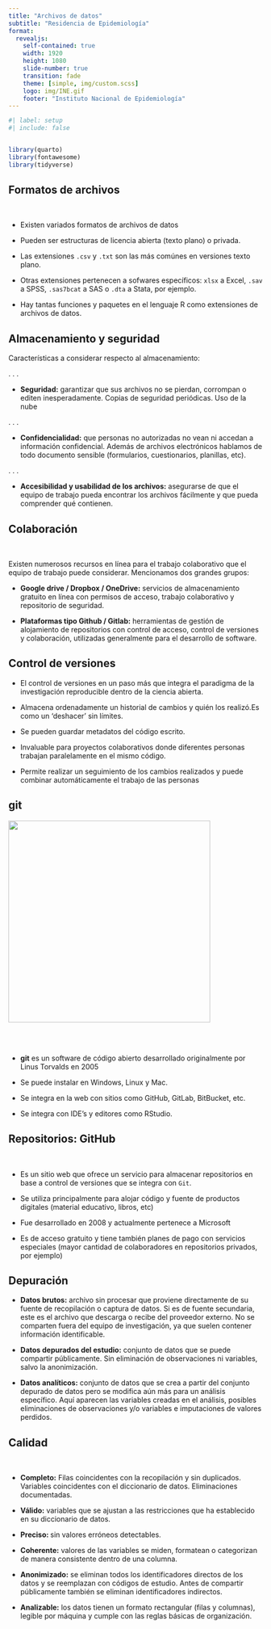 ```yaml
---
title: "Archivos de datos"
subtitle: "Residencia de Epidemiología"
format: 
  revealjs:
    self-contained: true
    width: 1920
    height: 1080
    slide-number: true
    transition: fade
    theme: [simple, img/custom.scss]
    logo: img/INE.gif
    footer: "Instituto Nacional de Epidemiología"
---
```


```r
#| label: setup
#| include: false


library(quarto)
library(fontawesome)
library(tidyverse)
```

## Formatos de archivos

<br>

- Existen variados formatos de archivos de datos

- Pueden ser estructuras de licencia abierta (texto plano) o privada.

- Las extensiones `.csv` y `.txt` son las más comúnes en versiones texto plano.

- Otras extensiones pertenecen a sofwares específicos: `xlsx` a Excel, `.sav` a SPSS, `.sas7bcat` a SAS o `.dta` a Stata, por ejemplo.

- Hay tantas funciones y paquetes en el lenguaje R como extensiones de archivos de datos.

## Almacenamiento y seguridad

Características a considerar respecto al almacenamiento: 

. . . 

- **Seguridad:** garantizar que sus archivos no se pierdan, corrompan o editen inesperadamente. Copias de seguridad periódicas. Uso de la nube

. . . 

- **Confidencialidad:** que personas no autorizadas no vean ni accedan a información confidencial. Además de archivos electrónicos hablamos de todo documento sensible (formularios, cuestionarios, planillas, etc).

. . .

- **Accesibilidad y usabilidad de los archivos:** asegurarse de que el equipo de trabajo pueda encontrar los archivos fácilmente y que pueda comprender qué contienen.

## Colaboración

<br>

Existen numerosos recursos en línea para el trabajo colaborativo que el equipo de trabajo puede considerar. Mencionamos dos grandes grupos:

::: {.fragment .fade-in-then-semi-out}

- **Google drive / Dropbox / OneDrive:**  servicios de almacenamiento gratuito en línea con permisos de acceso, trabajo colaborativo y repositorio de seguridad. 

:::

::: {.fragment .fade-in-then-semi-out}

- **Plataformas tipo Github / Gitlab:** herramientas de gestión de alojamiento de repositorios con control de acceso, control de versiones y colaboración, utilizadas generalmente para el desarrollo de software.

:::

## Control de versiones

- El control de versiones en un paso más que integra el paradigma de la investigación reproducible dentro de la ciencia abierta.

- Almacena ordenadamente un historial de cambios y quién los realizó.Es como un ‘deshacer’ sin límites.

- Se pueden guardar metadatos del código escrito.

- Invaluable para proyectos colaborativos donde diferentes personas trabajan paralelamente en el mismo código.

- Permite realizar un seguimiento de los cambios realizados y puede combinar automáticamente el trabajo de las personas

## git  {transition="zoom"}


![](img/01/git.PNG){.absolute top=0 right=0 width=400}

<br>
<br>


- **git** es un software de código abierto desarrollado originalmente por Linus Torvalds en 2005

- Se puede instalar en Windows, Linux y Mac.

- Se integra en la web con sitios como GitHub, GitLab, BitBucket, etc.

- Se integra con IDE’s y editores como RStudio. 


## Repositorios: GitHub

<br>

- Es un sitio web que ofrece un servicio para almacenar repositorios en base a control de versiones que se integra con `Git`.

- Se utiliza principalmente para alojar código y fuente de productos digitales (material educativo, libros, etc)

- Fue desarrollado en 2008 y actualmente pertenece a Microsoft

- Es de acceso gratuito y tiene también planes de pago con servicios especiales (mayor cantidad de colaboradores en repositorios privados, por ejemplo)

## Depuración {transition="slide"}

- **Datos brutos:** archivo sin procesar que proviene directamente de su fuente de recopilación o captura de datos. Si es de fuente secundaria, este es el archivo que descarga o recibe del proveedor externo. No se comparten fuera del equipo de investigación, ya que suelen contener información identificable.

- **Datos depurados del estudio:** conjunto de datos que se puede compartir públicamente. Sin eliminación de observaciones ni variables, salvo la anonimización.

- **Datos analíticos:** conjunto de datos que se crea a partir del conjunto depurado de datos pero se modifica aún más para un análisis específico. Aquí aparecen las variables creadas en el análisis, posibles eliminaciones de observaciones y/o variables e imputaciones de valores perdidos.

## Calidad {.smaller}

<br>

::: {.fragment .fade-in-then-semi-out}

- **Completo:** Filas coincidentes con la recopilación y sin duplicados. Variables coincidentes con el diccionario de datos. Eliminaciones documentadas.

:::

::: {.fragment .fade-in-then-semi-out}

- **Válido:** variables que se ajustan a las restricciones que ha establecido en su diccionario de datos.

:::

::: {.fragment .fade-in-then-semi-out}

- **Preciso: ** sin valores erróneos detectables.

:::

::: {.fragment .fade-in-then-semi-out}

- **Coherente:** valores de las variables se miden, formatean o categorizan de manera consistente dentro de una columna.

:::

::: {.fragment .fade-in-then-semi-out}

- **Anonimizado:** se eliminan todos los identificadores directos de los datos y se reemplazan con códigos de estudio. Antes de compartir públicamente también se eliminan identificadores indirectos.

:::

::: {.fragment .fade-in-then-semi-out}

- **Analizable:** los datos tienen un formato rectangular (filas y columnas), legible por máquina y cumple con las reglas básicas de organización.

:::